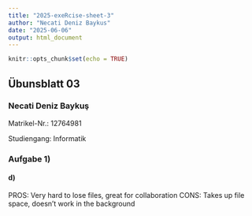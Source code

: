 ```yaml
---
title: "2025-exeRcise-sheet-3"
author: "Necati Deniz Baykus"
date: "2025-06-06"
output: html_document
---
```


```r
knitr::opts_chunk$set(echo = TRUE)
```

## Übunsblatt 03

### Necati Deniz Baykuş

Matrikel-Nr.: 12764981

Studiengang: Informatik

### Aufgabe 1)

#### d)

PROS: Very hard to lose files, great for collaboration
CONS: Takes up file space, doesn't work in the background

